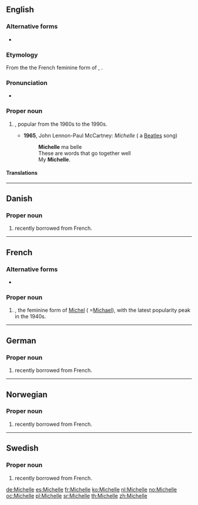==English==

===Alternative forms===
* {{l|en|Michele}}

===Etymology===
From the the French feminine form of {{m|fr|Michel||Michael}}, {{etyl|he|en}} {{m|he|מיכאל||who is like God|tr=mikhál}}.

===Pronunciation===
* {{IPA|/mɪˈʃɛl/|lang=en}}

===Proper noun===
{{en-proper noun}}

# {{given name|female|from=Hebrew}} , popular from the 1960s to the 1990s.
#* '''1965''', John Lennon-Paul McCartney: ''Michelle'' ( a [[Beatles]] song)
#*: '''Michelle''' ma belle
#*: These are words that go together well
#*: My '''Michelle'''.

====Translations====
{{trans-see|female given name|Michaela}}

----

==Danish==

===Proper noun===
{{head|da|proper noun}}

# {{given name|female|lang=da}} recently borrowed from French.

----

==French==

===Alternative forms===
* {{l|fr|Michèle}}

===Proper noun===
{{fr-proper noun|f}}

# {{given name|female|lang=fr}}, the feminine form of [[Michel]] ( =[[Michael]]), with the latest popularity peak in the 1940s.

----

==German==

===Proper noun===
{{de-proper noun}}

# {{given name|female|lang=de}} recently borrowed from French.

----

==Norwegian==

===Proper noun===
{{head|no|proper noun}}

# {{given name|female|lang=no}} recently borrowed from French.

----

==Swedish==

===Proper noun===
{{head|sv|proper noun}}

# {{given name|female|lang=sv}} recently borrowed from French.

[[de:Michelle]]
[[es:Michelle]]
[[fr:Michelle]]
[[ko:Michelle]]
[[nl:Michelle]]
[[no:Michelle]]
[[oc:Michelle]]
[[pl:Michelle]]
[[sr:Michelle]]
[[th:Michelle]]
[[zh:Michelle]]